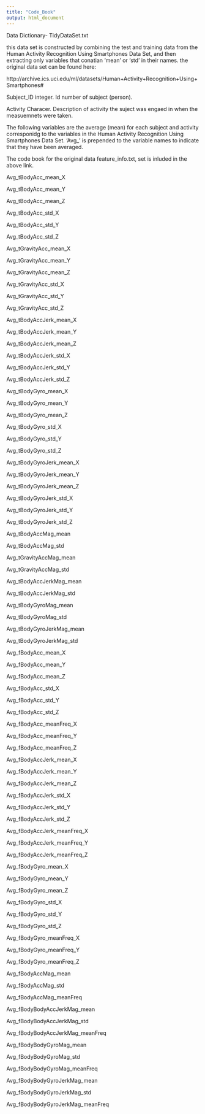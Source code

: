 ```yaml
---
title: "Code_Book"
output: html_document
---
```



Data Dictionary- TidyDataSet.txt

this data set is constructed by combining the test and training data from the
Human Activity Recognition Using Smartphones Data Set, and then extracting only
variables that conatian 'mean' or 'std' in their names.
the original data set can be found here:

http://archive.ics.uci.edu/ml/datasets/Human+Activity+Recognition+Using+Smartphones#




Subject_ID
    integer.  Id number of subject (person).

Activity
    Characer.  Description of activity the suject was engaed in when the
    measuemnets were taken.
    
The following variables are the average (mean) for each subject and activity
corresponidg to the variables in the Human Activity Recognition Using Smartphones Data Set.
'Avg_' is prepended to the variable names to indicate that they have been averaged.

The code book for the original data feature_info.txt,  set is inluded in the above link.

Avg_tBodyAcc_mean_X 

Avg_tBodyAcc_mean_Y

Avg_tBodyAcc_mean_Z

Avg_tBodyAcc_std_X

Avg_tBodyAcc_std_Y

Avg_tBodyAcc_std_Z               

Avg_tGravityAcc_mean_X

Avg_tGravityAcc_mean_Y

Avg_tGravityAcc_mean_Z

Avg_tGravityAcc_std_X

Avg_tGravityAcc_std_Y

Avg_tGravityAcc_std_Z

Avg_tBodyAccJerk_mean_X

Avg_tBodyAccJerk_mean_Y

Avg_tBodyAccJerk_mean_Z

Avg_tBodyAccJerk_std_X

Avg_tBodyAccJerk_std_Y

Avg_tBodyAccJerk_std_Z

Avg_tBodyGyro_mean_X  

Avg_tBodyGyro_mean_Y

Avg_tBodyGyro_mean_Z

Avg_tBodyGyro_std_X              

Avg_tBodyGyro_std_Y

Avg_tBodyGyro_std_Z

Avg_tBodyGyroJerk_mean_X

Avg_tBodyGyroJerk_mean_Y

Avg_tBodyGyroJerk_mean_Z

Avg_tBodyGyroJerk_std_X

Avg_tBodyGyroJerk_std_Y

Avg_tBodyGyroJerk_std_Z

Avg_tBodyAccMag_mean

Avg_tBodyAccMag_std

Avg_tGravityAccMag_mean

Avg_tGravityAccMag_std

Avg_tBodyAccJerkMag_mean

Avg_tBodyAccJerkMag_std

Avg_tBodyGyroMag_mean

Avg_tBodyGyroMag_std             

Avg_tBodyGyroJerkMag_mean

Avg_tBodyGyroJerkMag_std

Avg_fBodyAcc_mean_X

Avg_fBodyAcc_mean_Y              

Avg_fBodyAcc_mean_Z

Avg_fBodyAcc_std_X

Avg_fBodyAcc_std_Y

Avg_fBodyAcc_std_Z               

Avg_fBodyAcc_meanFreq_X

Avg_fBodyAcc_meanFreq_Y

Avg_fBodyAcc_meanFreq_Z

Avg_fBodyAccJerk_mean_X

Avg_fBodyAccJerk_mean_Y

Avg_fBodyAccJerk_mean_Z

Avg_fBodyAccJerk_std_X

Avg_fBodyAccJerk_std_Y

Avg_fBodyAccJerk_std_Z

Avg_fBodyAccJerk_meanFreq_X

Avg_fBodyAccJerk_meanFreq_Y

Avg_fBodyAccJerk_meanFreq_Z

Avg_fBodyGyro_mean_X

Avg_fBodyGyro_mean_Y

Avg_fBodyGyro_mean_Z

Avg_fBodyGyro_std_X              

Avg_fBodyGyro_std_Y

Avg_fBodyGyro_std_Z

Avg_fBodyGyro_meanFreq_X

Avg_fBodyGyro_meanFreq_Y

Avg_fBodyGyro_meanFreq_Z

Avg_fBodyAccMag_mean

Avg_fBodyAccMag_std

Avg_fBodyAccMag_meanFreq

Avg_fBodyBodyAccJerkMag_mean

Avg_fBodyBodyAccJerkMag_std

Avg_fBodyBodyAccJerkMag_meanFreq

Avg_fBodyBodyGyroMag_mean

Avg_fBodyBodyGyroMag_std

Avg_fBodyBodyGyroMag_meanFreq

Avg_fBodyBodyGyroJerkMag_mean

Avg_fBodyBodyGyroJerkMag_std

Avg_fBodyBodyGyroJerkMag_meanFreq